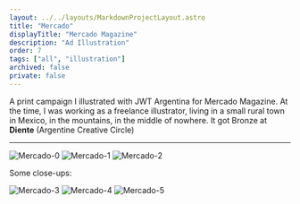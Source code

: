 ```yaml
---
layout: ../../layouts/MarkdownProjectLayout.astro
title: "Mercado"
displayTitle: "Mercado Magazine"
description: "Ad Illustration"
order: 7
tags: ["all", "illustration"]
archived: false
private: false
---
```


A print campaign I illustrated with JWT Argentina for Mercado Magazine.
At the time, I was working as a freelance illustrator,
living in a small rural town in Mexico,
in the mountains, in the middle of nowhere.
It got Bronze at **Diente** (Argentine Creative Circle)

---


<section>
  <Image src="/assets/projects/Mercado/Mercado-0.webp" alt="Mercado-0" />
  <Image src="/assets/projects/Mercado/Mercado-1.webp" alt="Mercado-1" />
  <Image src="/assets/projects/Mercado/Mercado-2.webp" alt="Mercado-2" />
</section>
<section>
  <p>Some close-ups:</p>
  <Image src="/assets/projects/Mercado/Mercado-3.webp" alt="Mercado-3" />
  <Image src="/assets/projects/Mercado/Mercado-4.webp" alt="Mercado-4" />
  <Image src="/assets/projects/Mercado/Mercado-5.webp" alt="Mercado-5" />
</section>
